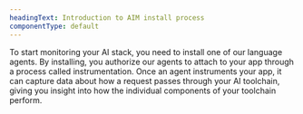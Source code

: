 ```yaml
---
headingText: Introduction to AIM install process
componentType: default
---
```


To start monitoring your AI stack, you need to install one of our language agents. By installing, you authorize our agents to attach to your app through a process called instrumentation. Once an agent instruments your app, it can capture data about how a request passes through your AI toolchain, giving you insight into how the individual components of your toolchain perform. 